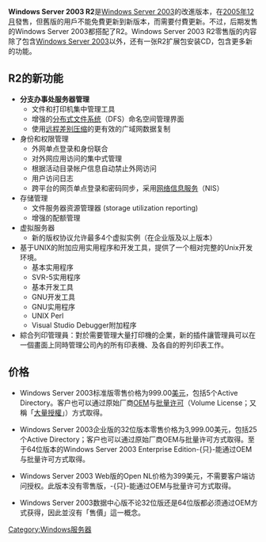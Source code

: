 {{Infobox OS version
| name            = Windows Server 2003 R2
| family          = [[Windows_Server|Windows Server]]
| logo            = 
| screenshot      = 
| caption         = 
| developer       = [[微軟公司|微軟公司]]
| supported_platforms = [[IA-32|IA-32]]、[[x64|x64]]、[[Itanium|Itanium]]
| website         = 
| support_status = {{Infobox
|child=yes
|label1=Storage Server R2以外所有版本
|data1=主流支援於2010年7月13日終止<br />延伸支援於2015年7月14日終止<ref>{{cite web | url=http://support.microsoft.com/lifecycle/?p1=3198 | title=Windows server 2003 Lifecycle Policy | publisher=Microsoft | date=March 8, 2008 | access-date=2021-07-03 | archive-date=2019-11-08 | archive-url=https://web.archive.org/web/20191108115413/https://support.microsoft.com/lifecycle/?p1=3198 }}</ref><ref name="winserv2003-endsupinfo">{{cite web | url=http://www.microsoft.com/en-us/server-cloud/products/windows-server-2003/ | title=Windows Server 2003 end of support | publisher=Microsoft | access-date=19 June 2015 | archive-date=2014-08-02 | archive-url=https://web.archive.org/web/20140802001907/http://www.microsoft.com/en-us/server-cloud/products/windows-server-2003/ }}</ref>
|label2=Storage Server R2版
|data2=主流支援於2011年110月11日終止<br />延伸支援於2016年10月9日終止<ref name=SS03>{{cite web|title=Product lifecycle Windows Storage Server 2003|url=https://support.microsoft.com/en-us/lifecycle/search?alpha=windows%20storage%20server%202003 |access-date=September 1, 2020|website=support.microsoft.com}}</ref>}}
}}

'''Windows Server 2003 R2'''是[[Windows_Server_2003|Windows Server 2003]]的改進版本，在[[2005年12月|2005年12月]]發售，但舊版的用戶不能免費更新到新版本，而需要付費更新。不过，后期发售的Windows Server 2003都搭配了R2。Windows Server 2003 R2零售版的内容除了包含[[Windows_Server_2003|Windows Server 2003]]以外，还有一张R2扩展包安装CD，包含更多新的功能。

== R2的新功能 ==
* '''分支办事处服务器管理'''
**文件和打印机集中管理工具
**增强的[[分布式文件系统|分布式文件系统]]（DFS）命名空间管理界面
**使用[[远程差别压缩|远程差别压缩]]的更有效的广域网数据复制
*身份和权限管理
**外网单点登录和身份联合
**对外网应用访问的集中式管理
**根据活动目录帐户信息自动禁止外网访问
**用户访问日志
**跨平台的网页单点登录和密码同步，采用[[网络信息服务|网络信息服务]]（NIS）
*存储管理
**文件服务器资源管理器 (storage utilization reporting)
**增强的配额管理
*虚拟服务器
**新的版权协议允许最多4个虚拟实例（在企业版及以上版本）
*基于UNIX的附加应用实用程序和开发工具，提供了一个相对完整的Unix开发环境。
**基本实用程序
** SVR-5实用程序
**基本开发工具
** GNU开发工具
** GNU实用程序
** UNIX Perl
** Visual Studio Debugger附加程序
*綜合列印管理員：對於需要管理大量打印機的企業，新的插件讓管理員可以在一個畫面上同時管理公司內的所有印表機、及各自的貯列印表工作。

== 价格 ==
*Windows Server 2003标准版零售价格为999.00[[美元|美元]]，包括5个Active Directory。客户也可以通过原始厂商[[OEM|OEM]]与[[批量许可|批量许可]]（Volume License；又稱「[[大量授權|大量授權]]」）方式取得。

*Windows Server 2003企业版的32位版本零售价格为3,999.00美元，包括25个Active Directory；客户也可以通过原始厂商OEM与批量许可方式取得。至于64位版本的Windows Server 2003 Enterprise Edition-{只}-能通过OEM与批量许可方式取得。

*Windows Server 2003 Web版的Open NL价格为399美元，不需要客户端访问授权。此版本没有零售版，-{只}-能通过OEM与批量许可方式取得。

*Windows Server 2003数据中心版不论32位版还是64位版都必须通过OEM方式获得，因此並沒有「售價」這一概念。

{{Microsoft Windows family}}

[[Category:Windows服务器|Category:Windows服务器]]